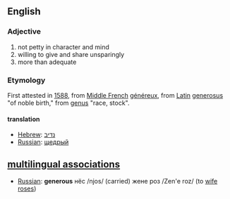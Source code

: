 == English ==

=== Adjective ===
# not petty in character and mind
# willing to give and share unsparingly
# more than adequate

=== Etymology ===
First attested in [[1588]], from [[Middle French]] [[généreux]], from [[Latin]] [[generosus]] "of noble birth," from [[genus]] "race, stock".

====translation====
*[[Hebrew]]: [[נדיב]]
*[[Russian]]: [[щедрый]]

==[[multilingual associations]]==
*[[Russian]]: '''generous''' нёс /njos/ (carried) жене роз /Zen'e roz/ (to [[wife]] [[rose]]s)